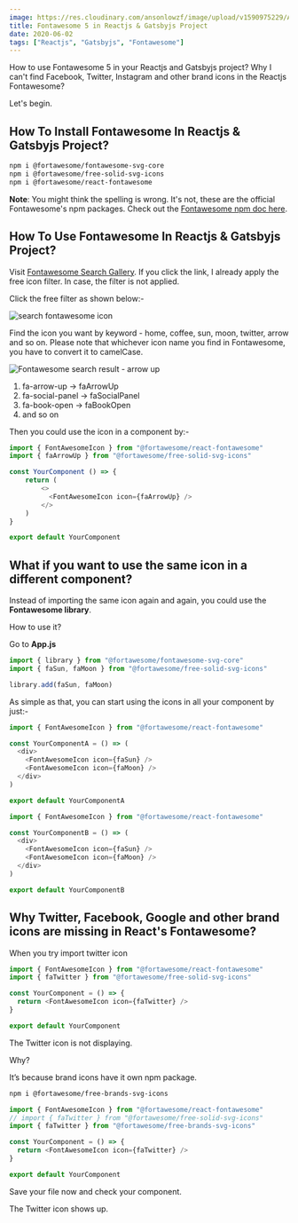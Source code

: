 ```yaml
---
image: https://res.cloudinary.com/ansonlowzf/image/upload/v1590975229/AnsonLowZF%20Blog/react-fontawesome_b0tysi.png
title: Fontawesome 5 in Reactjs & Gatsbyjs Project
date: 2020-06-02
tags: ["Reactjs", "Gatsbyjs", "Fontawesome"]
---
```


How to use Fontawesome 5 in your Reactjs and Gatsbyjs project?
Why I can't find Facebook, Twitter, Instagram and other brand icons in the Reactjs Fontawesome?

Let's begin.

## How To Install Fontawesome In Reactjs & Gatsbyjs Project?

```sh
npm i @fortawesome/fontawesome-svg-core
npm i @fortawesome/free-solid-svg-icons
npm i @fortawesome/react-fontawesome
```

**Note**: You might think the spelling is wrong.
It's not, these are the official Fontawesome's npm packages.
Check out the [Fontawesome npm doc here](https://www.npmjs.com/package/@fortawesome/react-fontawesome).

## How To Use Fontawesome In Reactjs & Gatsbyjs Project?

Visit [Fontawesome Search Gallery](https://fontawesome.com/icons?d=gallery&m=free).
If you click the link, I already apply the free icon filter.
In case, the filter is not applied.

Click the free filter as shown below:-

![search fontawesome icon](https://res.cloudinary.com/ansonlowzf/image/upload/v1590733051/AnsonLowZF%20Blog/fontawesome-search-icon_ts8z5s.png)

Find the icon you want by keyword - home, coffee, sun, moon, twitter, arrow and so on.
Please note that whichever icon name you find in Fontawesome, you have to convert it to camelCase.

![Fontawesome search result - arrow up](https://res.cloudinary.com/ansonlowzf/image/upload/v1590888513/AnsonLowZF%20Blog/fontawesome-arrow-up_zztk1t.png)

1. fa-arrow-up -> faArrowUp
1. fa-social-panel -> faSocialPanel
1. fa-book-open -> faBookOpen
1. and so on

Then you could use the icon in a component by:-

```js
import { FontAwesomeIcon } from "@fortawesome/react-fontawesome"
import { faArrowUp } from "@fortawesome/free-solid-svg-icons"

const YourComponent () => {
    return (
        <>
          <FontAwesomeIcon icon={faArrowUp} />
        </>
    )
}

export default YourComponent
```

## What if you want to use the same icon in a different component?

Instead of importing the same icon again and again, you could use the **Fontawesome library**.

How to use it?

Go to **App.js**

```js
import { library } from "@fortawesome/fontawesome-svg-core"
import { faSun, faMoon } from "@fortawesome/free-solid-svg-icons"

library.add(faSun, faMoon)
```

As simple as that, you can start using the icons in all your component by just:-

```js
import { FontAwesomeIcon } from "@fortawesome/react-fontawesome"

const YourComponentA = () => (
  <div>
    <FontAwesomeIcon icon={faSun} />
    <FontAwesomeIcon icon={faMoon} />
  </div>
)

export default YourComponentA
```

```js
import { FontAwesomeIcon } from "@fortawesome/react-fontawesome"

const YourComponentB = () => (
  <div>
    <FontAwesomeIcon icon={faSun} />
    <FontAwesomeIcon icon={faMoon} />
  </div>
)

export default YourComponentB
```

## Why Twitter, Facebook, Google and other brand icons are missing in React's Fontawesome?

When you try import twitter icon

```js
import { FontAwesomeIcon } from "@fortawesome/react-fontawesome"
import { faTwitter } from "@fortawesome/free-solid-svg-icons"

const YourComponent = () => {
  return <FontAwesomeIcon icon={faTwitter} />
}

export default YourComponent
```

The Twitter icon is not displaying.

Why?

It’s because brand icons have it own npm package.

```sh
npm i @fortawesome/free-brands-svg-icons
```

```js
import { FontAwesomeIcon } from "@fortawesome/react-fontawesome"
// import { faTwitter } from "@fortawesome/free-solid-svg-icons"
import { faTwitter } from "@fortawesome/free-brands-svg-icons"

const YourComponent = () => {
  return <FontAwesomeIcon icon={faTwitter} />
}

export default YourComponent
```

Save your file now and check your component.

The Twitter icon shows up.

